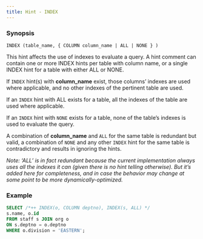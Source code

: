 ---
title: Hint - INDEX
---

### Synopsis

`INDEX (table_name, { COLUMN column_name | ALL | NONE } )`

This hint affects the use of indexes to evaluate a query. A hint comment can contain one or more INDEX hints per table with column name, or a single INDEX hint for a table with either ALL or NONE.

If `INDEX` hint(s) with **column_name** exist, those columns’ indexes are used where applicable, and no other indexes of the pertinent table are used.

If an `INDEX` hint with ALL exists for a table, all the indexes of the table are used where applicable.

If an `INDEX` hint with `NONE` exists for a table, none of the table’s indexes is used to evaluate the query.

A combination of **column_name** and `ALL` for the same table is redundant but valid, a combination of `NONE` and any other `INDEX` hint for the same table is contradictory and results in ignoring the hints.

<Note>*Note: ‘ALL’ is in fact redundant because the current implementation always uses all the indexes it can (given there is no hint telling otherwise). But it’s added here for completeness, and in case the behavior may change at some point to be more dynamically-optimized.*</Note>

### Example

```sql
SELECT /*++ INDEX(o, COLUMN deptno), INDEX(s, ALL) */
s.name, o.id
FROM staff s JOIN org o
ON s.deptno = o.deptno
WHERE o.division = 'EASTERN';
```
